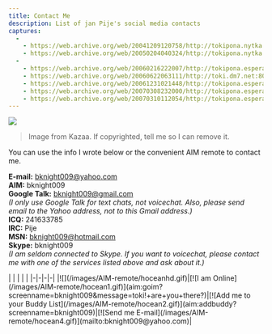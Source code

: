 ```yaml
---
title: Contact Me
description: List of jan Pije's social media contacts
captures:
  -
    - https://web.archive.org/web/20041209120758/http://tokipona.nytka.org:80/me/contact.html
    - https://web.archive.org/web/20050204040324/http://tokipona.nytka.org:80/me/contact.html
  -
    - https://web.archive.org/web/20060216222007/http://tokipona.esperanto-jeunes.org:80/me/contact.html
    - https://web.archive.org/web/20060622063111/http://toki.dm7.net:80/me/contact.html
    - https://web.archive.org/web/20061231021448/http://tokipona.esperanto-jeunes.org:80/me/contact.html
    - https://web.archive.org/web/20070308232000/http://tokipona.esperanto-jeunes.org:80/me/contact.html
    - https://web.archive.org/web/20070310112054/http://tokipona.esperanto-jeunes.org:80/me/contact.html 
---
```


![](/images/contact.jpg)
> Image from Kazaa. If copyrighted, tell me so I can remove it.

<Change till={1}>You can use the info I wrote below or the convenient AIM remote to contact me.</Change>

**E-mail:** bknight009@yahoo.com  
**AIM:** bknight009  
**Google Talk:** bknight009@gmail.com  
_(I only use Google Talk for text chats, not voicechat. Also, please send email to the Yahoo address, not to this Gmail address.)_  
**ICQ:** 241633785  
**IRC:** Pije  
**MSN:** bknight009@hotmail.com  
**Skype:** bknight009  
_(I am seldom connected to Skype. If you want to voicechat, please contact me with one of the services listed above and ask about it.)_  


<Change till={1}>
<style>
table \{ border-collapse: collapse; }
td \{ padding: 0; }
</style>
| | | | |
|-|-|-|-|
|![](/images/AIM-remote/hoceanhd.gif)|[![I am Online](/images/AIM-remote/hocean1.gif)](aim:goim?screenname=bknight009&message=toki!+are+you+there?)|[![Add me to your Buddy List](/images/AIM-remote/hocean2.gif)](aim:addbuddy?screenname=bknight009)|[![Send me E-mail](/images/AIM-remote/hocean4.gif)](mailto:bknight009@yahoo.com)|
</Change>